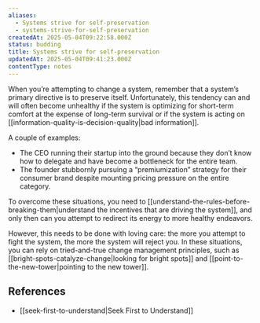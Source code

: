 ```yaml
---
aliases:
  - Systems strive for self-preservation
  - systems-strive-for-self-preservation
createdAt: 2025-05-04T09:22:58.000Z
status: budding
title: Systems strive for self-preservation
updatedAt: 2025-05-04T09:41:23.000Z
contentType: notes
---
```

When you’re attempting to change a system, remember that a system’s primary directive is to preserve itself. Unfortunately, this tendency can and will often become unhealthy if the system is optimizing for short-term comfort at the expense of long-term survival or if the system is acting on [[information-quality-is-decision-quality|bad information]].

A couple of examples:

- The CEO running their startup into the ground because they don’t know how to delegate and have become a bottleneck for the entire team.
- The founder stubbornly pursuing a “premiumization” strategy for their consumer brand despite mounting pricing pressure on the entire category.

To overcome these situations, you need to [[understand-the-rules-before-breaking-them|understand the incentives that are driving the system]], and only then can you attempt to redirect its energy to more healthy endeavors.

However, this needs to be done with loving care: the more you attempt to fight the system, the more the system will reject you. In these situations, you can rely on tried-and-true change management principles, such as [[bright-spots-catalyze-change|looking for bright spots]] and [[point-to-the-new-tower|pointing to the new tower]].

## References

- [[seek-first-to-understand|Seek First to Understand]]

